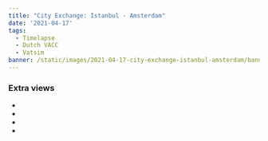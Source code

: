 ```yaml
---
title: "City Exchange: Istanbul - Amsterdam"
date: '2021-04-17'
tags:
  - Timelapse
  - Dutch VACC
  - Vatsim
banner: /static/images/2021-04-17-city-exchange-istanbul-amsterdam/banner.jpg
---
```


<Youtube src="https://www.youtube-nocookie.com/embed/9JDNfTWg4pU" />

### Extra views
- <ExternalLink href="https://youtu.be/JQ7S2VTe8As" name="ACC / Centre [EHAA_CTR] view" />
- <ExternalLink href="https://youtu.be/OlodbF1iEOY​" name="ACC / Centre [EHAA_CTR] view (alternate)" />
- <ExternalLink href="https://youtu.be/N7tD9y1YMHg​" name="Approach [EHAM_APP]" />
- <ExternalLink href="https://youtu.be/clYDkPE6D0o​" name="Ground [EHAM_GND/TWR]" />
